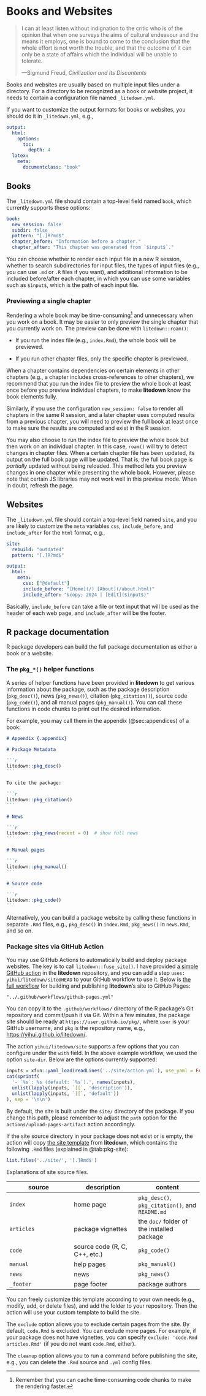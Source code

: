# Books and Websites {#chp:sites}

::: epigraph
> I can at least listen without indignation to the critic who is of the opinion
> that when one surveys the aims of cultural endeavour and the means it employs,
> one is bound to come to the conclusion that the whole effort is not worth the
> trouble, and that the outcome of it can only be a state of affairs which the
> individual will be unable to tolerate.
>
> ---Sigmund Freud, *Civilization and Its Discontents*
:::

Books and websites are usually based on multiple input files under a directory.
For a directory to be recognized as a book or website project, it needs to
contain a configuration file named `_litedown.yml`.

If you want to customize the output formats for books or websites, you should do
it in `_litedown.yml`, e.g.,

``` yaml
output:
  html:
    options:
      toc:
        depth: 4
  latex:
    meta:
      documentclass: "book"
```

## Books

The `_litedown.yml` file should contain a top-level field named `book`, which
currently supports these options:

``` yaml
book:
  new_session: false
  subdir: false
  pattern: "[.]R?md$"
  chapter_before: "Information before a chapter."
  chapter_after: "This chapter was generated from `$input$`."
```

You can choose whether to render each input file in a new R session, whether to
search subdirectories for input files, the types of input files (e.g., you can
use `.md` or `.R` files if you want), and additional information to be included
before/after each chapter, in which you can use some variables such as
`$input$`, which is the path of each input file.

### Previewing a single chapter

Rendering a whole book may be time-consuming[^07-site-1] and unnecessary when
you work on a book. It may be easier to only preview the single chapter that you
currently work on. The preview can be done with `litedown::roam()`:

[^07-site-1]: Remember that you can cache time-consuming code chunks to make the
    rendering faster.

-   If you run the index file (e.g., `index.Rmd`), the whole book will be
    previewed.

-   If you run other chapter files, only the specific chapter is previewed.

When a chapter contains dependencies on certain elements in other chapters
(e.g., a chapter includes cross-references to other chapters), we recommend that
you run the index file to preview the whole book at least once before you
preview individual chapters, to make **litedown** know the book elements fully.

Similarly, if you use the configuration `new_session: false` to render all
chapters in the same R session, and a later chapter uses computed results from a
previous chapter, you will need to preview the full book at least once to make
sure the results are computed and exist in the R session.

You may also choose to run the index file to preview the whole book but then
work on an individual chapter. In this case, `roam()` will try to detect changes
in chapter files. When a certain chapter file has been updated, its output on
the full book page will be updated. That is, the full book page is *partially*
updated without being reloaded. This method lets you preview changes in one
chapter while presenting the whole book. However, please note that certain JS
libraries may not work well in this preview mode. When in doubt, refresh the
page.

## Websites

The `_litedown.yml` file should contain a top-level field named `site`, and you
are likely to customize the `meta` variables `css`, `include_before`, and
`include_after` for the `html` format, e.g.,

``` yaml
site:
  rebuild: "outdated"
  pattern: "[.]R?md$"

output:
  html:
    meta:
      css: ["@default"]
      include_before: "[Home](/) [About](/about.html)"
      include_after: "&copy; 2024 | [Edit]($input$)"
```

Basically, `include_before` can take a file or text input that will be used as
the header of each web page, and `include_after` will be the footer.

## R package documentation {#sec:pkg-site}

R package developers can build the full package documentation as either a book
or a website.

### The `pkg_*()` helper functions

A series of helper functions have been provided in **litedown** to get various
information about the package, such as the package description (`pkg_desc()`),
news (`pkg_news()`), citation (`pkg_citation()`), source code (`pkg_code()`),
and all manual pages (`pkg_manual()`). You can call these functions in code
chunks to print out the desired information.

For example, you may call them in the appendix (@sec:appendices) of a book:

```` md
# Appendix {.appendix}

# Package Metadata

```r
litedown::pkg_desc()
```

To cite the package:

```r
litedown::pkg_citation()
```

# News

```r
litedown::pkg_news(recent = 0)  # show full news
```

# Manual pages

```r
litedown::pkg_manual()
```

# Source code

```r
litedown::pkg_code()
```
````

Alternatively, you can build a package website by calling these functions in
separate `.Rmd` files, e.g., `pkg_desc()` in `index.Rmd`, `pkg_news()` in
`news.Rmd`, and so on.

### Package sites via GitHub Action

You may use GitHub Actions to automatically build and deploy package websites.
The key is to call `litedown::fuse_site()`. I have provided [a simple GitHub
action](https://github.com/yihui/litedown/blob/main/site/action.yml) in the
**litedown** repository, and you can add a step `uses: yihui/litedown/site@HEAD`
to your GitHub workflow to use it. Below is [the full
workflow](https://github.com/yihui/litedown/blob/main/.github/workflows/github-pages.yml)
for building and publishing **litedown**'s site to GitHub Pages:

```embed
"../.github/workflows/github-pages.yml"
```

You can copy it to the `.github/workflows/` directory of the R package's Git
repository and commit/push it via Git. Within a few minutes, the package site
should be ready at `https://user.github.io/pkg/`, where `user` is your GitHub
username, and `pkg` is the repository name, e.g.,
<https://yihui.github.io/litedown/>.

The action `yihui/litedown/site` supports a few options that you can configure
under the `with` field. In the above example workflow, we used the option
`site-dir`. Below are the options currently supported:

```r
inputs = xfun::yaml_load(readLines('../site/action.yml'), use_yaml = FALSE)$inputs
cat(sprintf(
  '- `%s`: %s (default: `%s`).', names(inputs),
  unlist(lapply(inputs, `[[`, 'description')),
  unlist(lapply(inputs, `[[`, 'default'))
), sep = '\n\n')
```

By default, the site is built under the `site/` directory of the package. If you
change this path, please remember to adjust the `path` option for the
`actions/upload-pages-artifact` action accordingly.

If the site source directory in your package does not exist or is empty, the
action will copy [the site
template](https://github.com/yihui/litedown/tree/main/site) from **litedown**,
which contains the following `.Rmd` files (explained in @tab:pkg-site):

```r
list.files('../site/', '[.]Rmd$')
```

:::: {.table .box}
::: caption
[ ](#@tab:pkg-site) Explanations of site source files.
:::

| source | description | content |
|----|----|----|
| `index` | home page | `pkg_desc()`, `pkg_citation()`, and `README.md` |
| `articles` | package vignettes | the `doc/` folder of the installed package |
| `code` | source code (R, C, C++, etc.) | `pkg_code()` |
| `manual` | help pages | `pkg_manual()` |
| `news` | news | `pkg_news()` |
| `_footer` | page footer | package authors |
::::

You can freely customize this template according to your own needs (e.g.,
modify, add, or delete files), and add the folder to your repository. Then the
action will use your custom template to build the site.

The `exclude` option allows you to exclude certain pages from the site. By
default, `code.Rmd` is excluded. You can exclude more pages. For example, if
your package does not have vignettes, you can specify
`exclude: 'code.Rmd articles.Rmd'` (if you do not want `code.Rmd`, either).

The `cleanup` option allows you to run a command before publishing the site,
e.g., you can delete the `.Rmd` source and `.yml` config files.
